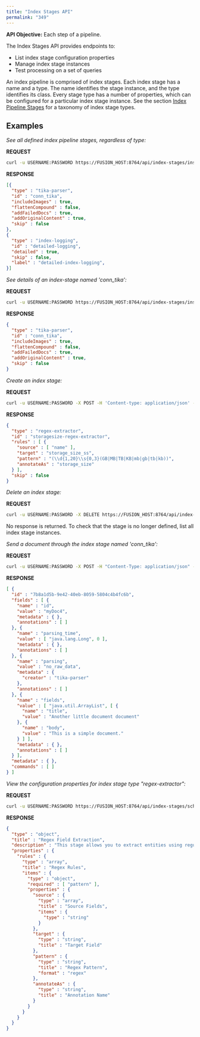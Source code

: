 ```yaml
---
title: "Index Stages API"
permalink: "349"
---
```


**API Objective:**
Each step of a pipeline.

The Index Stages API provides endpoints to:

* List index stage configuration properties
* Manage index stage instances
* Test processing on a set of queries

An index pipeline is comprised of index stages.
Each index stage has a name and a type.
The name identifies the stage instance, and the type identifies its class.
Every stage type has a number of properties, which can be configured for a particular index stage instance.
See the section [Index Pipeline Stages](/fusion-server/4.2/161/index-pipeline-stages) for a taxonomy of index stage types.

## Examples

*See all defined index pipeline stages, regardless of type:*

**REQUEST**

```bash
curl -u USERNAME:PASSWORD https://FUSION_HOST:8764/api/index-stages/instances
```

**RESPONSE**

```json
[{
  "type" : "tika-parser",
  "id" : "conn_tika",
  "includeImages" : true,
  "flattenCompound" : false,
  "addFailedDocs" : true,
  "addOriginalContent" : true,
  "skip" : false
},
{
  "type" : "index-logging",
  "id" : "detailed-logging",
  "detailed" : true,
  "skip" : false,
  "label" : "detailed-index-logging",
}]
```

*See details of an index-stage named 'conn_tika':*

**REQUEST**

```bash
curl -u USERNAME:PASSWORD https://FUSION_HOST:8764/api/index-stages/instances/conn_tika
```

**RESPONSE**

```json
{
  "type" : "tika-parser",
  "id" : "conn_tika",
  "includeImages" : true,
  "flattenCompound" : false,
  "addFailedDocs" : true,
  "addOriginalContent" : true,
  "skip" : false
}
```

*Create an index stage:*

**REQUEST**

```bash
curl -u USERNAME:PASSWORD -X POST -H 'Content-type: application/json' -d '{"id": "storagesize-regex-extractor", "type":"regex-extractor", "rules": [{"source":["name"], "target":"storage_size_ss", "pattern":"(\\d{1,20}\\s{0,3}(GB|MB|TB|KB|mb|gb|tb|kb))", "annotateAs":"storage_size"}]}' https://FUSION_HOST:8764/api/index-stages/instances
```

**RESPONSE**

```json
{
  "type" : "regex-extractor",
  "id" : "storagesize-regex-extractor",
  "rules" : [ {
    "source" : [ "name" ],
    "target" : "storage_size_ss",
    "pattern" : "(\\d{1,20}\\s{0,3}(GB|MB|TB|KB|mb|gb|tb|kb))",
    "annotateAs" : "storage_size"
  } ],
  "skip" : false
}
```

*Delete an index stage:*

**REQUEST**

```bash
curl -u USERNAME:PASSWORD -X DELETE https://FUSION_HOST:8764/api/index-stages/instances/storagesize-regex-extractor
```

No response is returned. To check that the stage is no longer defined, list all index stage instances.

*Send a document through the index stage named 'conn_tika':*

**REQUEST**

```bash
curl -u USERNAME:PASSWORD -X POST -H "Content-Type: application/json" -d '[{"id": "myDoc4","fields": [{"name":"title", "value": "Another little document document"},{"name":"body", "value": "This is a simple document."}]}]' https://FUSION_HOST:8764/api/index-stages/instances/conn_tika/docs/test
```

**RESPONSE**

```json
[ {
  "id" : "7b8a1d5b-9e42-40eb-8059-5804c4b4fc6b",
  "fields" : [ {
    "name" : "id",
    "value" : "myDoc4",
    "metadata" : { },
    "annotations" : [ ]
  }, {
    "name" : "parsing_time",
    "value" : [ "java.lang.Long", 0 ],
    "metadata" : { },
    "annotations" : [ ]
  }, {
    "name" : "parsing",
    "value" : "no_raw_data",
    "metadata" : {
      "creator" : "tika-parser"
    },
    "annotations" : [ ]
  }, {
    "name" : "fields",
    "value" : [ "java.util.ArrayList", [ {
      "name" : "title",
      "value" : "Another little document document"
    }, {
      "name" : "body",
      "value" : "This is a simple document."
    } ] ],
    "metadata" : { },
    "annotations" : [ ]
  } ],
  "metadata" : { },
  "commands" : [ ]
} ]
```

*View the configuration properties for index stage type "regex-extractor":*

**REQUEST**

```bash
curl -u USERNAME:PASSWORD https://FUSION_HOST:8764/api/index-stages/schema/regex-extractor
```

**RESPONSE**

```json
{
  "type" : "object",
  "title" : "Regex Field Extraction",
  "description" : "This stage allows you to extract entities using regular expressions",
  "properties" : {
    "rules" : {
      "type" : "array",
      "title" : "Regex Rules",
      "items" : {
        "type" : "object",
        "required" : [ "pattern" ],
        "properties" : {
          "source" : {
            "type" : "array",
            "title" : "Source Fields",
            "items" : {
              "type" : "string"
            }
          },
          "target" : {
            "type" : "string",
            "title" : "Target Field"
          },
          "pattern" : {
            "type" : "string",
            "title" : "Regex Pattern",
            "format" : "regex"
          },
          "annotateAs" : {
            "type" : "string",
            "title" : "Annotation Name"
          }
        }
      }
    }
  }
}
```
